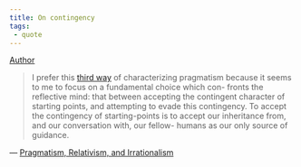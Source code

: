 ```yaml
---
title: On contingency
tags:
 - quote
---
```


[Author](/docs/phil/people/Richard Rorty.html)

> I prefer this [third way](/docs/phil/quotes/Pragmatism as lack of constraint.html) of characterizing pragmatism because it seems to me to focus on a fundamental choice which con- fronts the reflective mind: that between accepting the contingent character of starting points, and attempting to evade this contingency. To accept the contingency of starting-points is to accept our inheritance from, and our conversation with, our fellow- humans as our only source of guidance.

 — [Pragmatism, Relativism, and Irrationalism](/docs/phil/works/Pragmatism, Relativism, and Irrationalism.html)